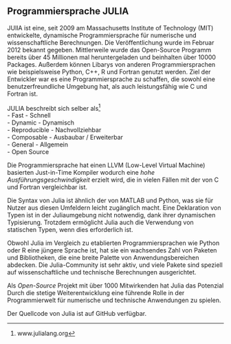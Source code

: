 ## Programmiersprache JULIA {#sec-JULIA}

JUlIA ist eine, seit 2009 am Massachusetts Institute of Technology (MIT) entwickelte, dynamische Programmiersprache für numerische und wissenschaftliche Berechnungen. Die Veröffentlichung wurde im Februar 2012 bekannt gegeben. Mittlerweile wurde das Open-Source Programm bereits über 45 Millionen mal heruntergeladen und beinhalten über 10000 Packages. Außerdem können Libarys von anderen Programmiersprachen wie beispielsweise Python, C++, R und Fortran genutzt werden. Ziel der Entwickler war es eine Programmiersprache zu schaffen, die sowohl eine benutzerfreundliche Umgebung hat, als auch leistungsfähig wie C und Fortran ist. 

JULIA beschreibt sich selber als^[www.julialang.org] \
- Fast - Schnell \
- Dynamic - Dynamisch \
- Reproducible - Nachvollziehbar \
- Composable - Ausbaubar / Erweiterbar \
- General - Allgemein \
- Open Source \

Die Programmiersprache hat einen LLVM (Low-Level Virtual Machine) basierten Just-in-Time Kompiler wodurch eine _hohe Ausführungsgeschwindigkeit_ erzielt wird, die in vielen Fällen mit der von C und Fortran vergleichbar ist.

Die Syntax von Julia ist ähnlich der von MATLAB und Python, was sie für Nutzer aus diesen Umfeldern leicht zugänglich macht. Eine Deklaration von Typen ist in der Juliaumgebung nicht notwendig, dank ihrer dynamischen Typisierung. Trotzdem ermöglicht Julia auch die Verwendung von statischen Typen, wenn dies erforderlich ist.

Obwohl Julia im Vergleich zu etablierten Programmiersprachen wie Python oder R eine jüngere Sprache ist, hat sie ein wachsendes Zahl von Paketen und Bibliotheken, die eine breite Palette von Anwendungsbereichen abdecken. Die Julia-Community ist sehr aktiv, und viele Pakete sind speziell auf wissenschaftliche und technische Berechnungen ausgerichtet.

Als _Open-Source_ Projekt mit über 1000 Mitwirkenden hat Julia das Potenzial Durch die stetige Weiterentwicklung eine führende Rolle in der Programmierwelt für numerische und technische Anwendungen zu spielen.

Der Quellcode von Julia ist auf GitHub verfügbar.
